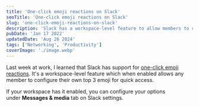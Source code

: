 ```yaml
---
title: 'One-click emoji reactions on Slack'
seoTitle: 'One-click emoji reactions on Slack'
slug: 'one-click-emoji-reactions-on-slack'
description: 'Slack has a workspace-level feature to allow members to configure their top 3 emoji for quick reactions.'
pubDate: 'Jan 17 2022'
updatedDate: 'Aug 26 2024'
tags: ['Networking', 'Productivity']
coverImage: './image.webp'
---
```



Last week at work, I learned that Slack has support for [one-click emoji reactions](https://slack.com/help/articles/360056881694-Manage-one-click-emoji-reactions-for-your-workspace-or-organization). It's a workspace-level feature which when enabled allows any member to configure their own top 3 emoji for quick access.

If your workspace has it enabled, you can configure your options under **Messages & media** tab on Slack settings.

<R2Image
	imageKey='blog/assets/one-click-emoji-reactions-on-slack-cb6f24e1-57eb-4a39-9a82-e02a72996163.png'
	alt='A screenshot of Slack settings that shows the option to set one-click emoji reactions'
/>

